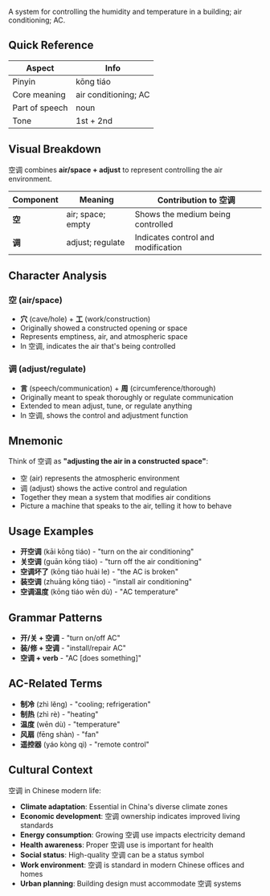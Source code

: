 A system for controlling the humidity and temperature in a building; air conditioning; AC.

## Quick Reference

| Aspect         | Info                 |
| -------------- | -------------------- |
| Pinyin         | kōng tiáo            |
| Core meaning   | air conditioning; AC |
| Part of speech | noun                 |
| Tone           | 1st + 2nd            |

## Visual Breakdown

空调 combines **air/space + adjust** to represent controlling the air environment.

| Component | Meaning           | Contribution to 空调               |
| --------- | ----------------- | ---------------------------------- |
| **空**    | air; space; empty | Shows the medium being controlled  |
| **调**    | adjust; regulate  | Indicates control and modification |

## Character Analysis

### 空 (air/space)

- **穴** (cave/hole) + **工** (work/construction)
- Originally showed a constructed opening or space
- Represents emptiness, air, and atmospheric space
- In 空调, indicates the air that's being controlled

### 调 (adjust/regulate)

- **言** (speech/communication) + **周** (circumference/thorough)
- Originally meant to speak thoroughly or regulate communication
- Extended to mean adjust, tune, or regulate anything
- In 空调, shows the control and adjustment function

## Mnemonic

Think of 空调 as **"adjusting the air in a constructed space"**:

- 空 (air) represents the atmospheric environment
- 调 (adjust) shows the active control and regulation
- Together they mean a system that modifies air conditions
- Picture a machine that speaks to the air, telling it how to behave

## Usage Examples

- **开空调** (kāi kōng tiáo) - "turn on the air conditioning"
- **关空调** (guān kōng tiáo) - "turn off the air conditioning"
- **空调坏了** (kōng tiáo huài le) - "the AC is broken"
- **装空调** (zhuāng kōng tiáo) - "install air conditioning"
- **空调温度** (kōng tiáo wēn dù) - "AC temperature"

## Grammar Patterns

- **开/关 + 空调** - "turn on/off AC"
- **装/修 + 空调** - "install/repair AC"
- **空调 + verb** - "AC [does something]"

## AC-Related Terms

- **制冷** (zhì lěng) - "cooling; refrigeration"
- **制热** (zhì rè) - "heating"
- **温度** (wēn dù) - "temperature"
- **风扇** (fēng shàn) - "fan"
- **遥控器** (yáo kòng qì) - "remote control"

## Cultural Context

空调 in Chinese modern life:

- **Climate adaptation**: Essential in China's diverse climate zones
- **Economic development**: 空调 ownership indicates improved living standards
- **Energy consumption**: Growing 空调 use impacts electricity demand
- **Health awareness**: Proper 空调 use is important for health
- **Social status**: High-quality 空调 can be a status symbol
- **Work environment**: 空调 is standard in modern Chinese offices and homes
- **Urban planning**: Building design must accommodate 空调 systems
